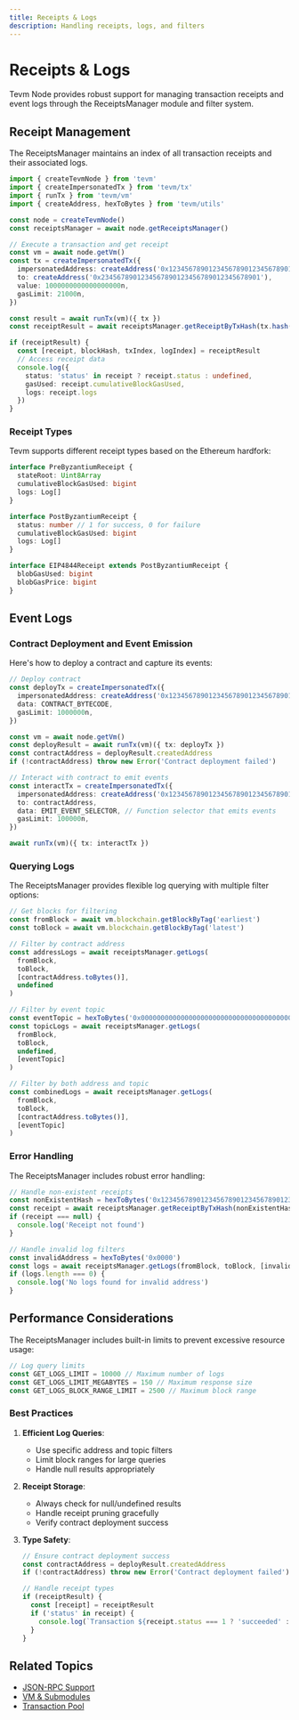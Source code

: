 ```yaml
---
title: Receipts & Logs
description: Handling receipts, logs, and filters
---
```


# Receipts & Logs

Tevm Node provides robust support for managing transaction receipts and event logs through the ReceiptsManager module and filter system.

## Receipt Management

The ReceiptsManager maintains an index of all transaction receipts and their associated logs.

```ts
import { createTevmNode } from 'tevm'
import { createImpersonatedTx } from 'tevm/tx'
import { runTx } from 'tevm/vm'
import { createAddress, hexToBytes } from 'tevm/utils'

const node = createTevmNode()
const receiptsManager = await node.getReceiptsManager()

// Execute a transaction and get receipt
const vm = await node.getVm()
const tx = createImpersonatedTx({
  impersonatedAddress: createAddress('0x1234567890123456789012345678901234567890'),
  to: createAddress('0x2345678901234567890123456789012345678901'),
  value: 1000000000000000000n,
  gasLimit: 21000n,
})

const result = await runTx(vm)({ tx })
const receiptResult = await receiptsManager.getReceiptByTxHash(tx.hash())

if (receiptResult) {
  const [receipt, blockHash, txIndex, logIndex] = receiptResult
  // Access receipt data
  console.log({
    status: 'status' in receipt ? receipt.status : undefined,
    gasUsed: receipt.cumulativeBlockGasUsed,
    logs: receipt.logs
  })
}
```

### Receipt Types

Tevm supports different receipt types based on the Ethereum hardfork:

```ts
interface PreByzantiumReceipt {
  stateRoot: Uint8Array
  cumulativeBlockGasUsed: bigint
  logs: Log[]
}

interface PostByzantiumReceipt {
  status: number // 1 for success, 0 for failure
  cumulativeBlockGasUsed: bigint
  logs: Log[]
}

interface EIP4844Receipt extends PostByzantiumReceipt {
  blobGasUsed: bigint
  blobGasPrice: bigint
}
```

## Event Logs

### Contract Deployment and Event Emission

Here's how to deploy a contract and capture its events:

```ts
// Deploy contract
const deployTx = createImpersonatedTx({
  impersonatedAddress: createAddress('0x1234567890123456789012345678901234567890'),
  data: CONTRACT_BYTECODE,
  gasLimit: 1000000n,
})

const vm = await node.getVm()
const deployResult = await runTx(vm)({ tx: deployTx })
const contractAddress = deployResult.createdAddress
if (!contractAddress) throw new Error('Contract deployment failed')

// Interact with contract to emit events
const interactTx = createImpersonatedTx({
  impersonatedAddress: createAddress('0x1234567890123456789012345678901234567890'),
  to: contractAddress,
  data: EMIT_EVENT_SELECTOR, // Function selector that emits events
  gasLimit: 100000n,
})

await runTx(vm)({ tx: interactTx })
```

### Querying Logs

The ReceiptsManager provides flexible log querying with multiple filter options:

```ts
// Get blocks for filtering
const fromBlock = await vm.blockchain.getBlockByTag('earliest')
const toBlock = await vm.blockchain.getBlockByTag('latest')

// Filter by contract address
const addressLogs = await receiptsManager.getLogs(
  fromBlock,
  toBlock,
  [contractAddress.toBytes()],
  undefined
)

// Filter by event topic
const eventTopic = hexToBytes('0x000000000000000000000000000000000000000000000000000000000000abcd')
const topicLogs = await receiptsManager.getLogs(
  fromBlock,
  toBlock,
  undefined,
  [eventTopic]
)

// Filter by both address and topic
const combinedLogs = await receiptsManager.getLogs(
  fromBlock,
  toBlock,
  [contractAddress.toBytes()],
  [eventTopic]
)
```

### Error Handling

The ReceiptsManager includes robust error handling:

```ts
// Handle non-existent receipts
const nonExistentHash = hexToBytes('0x1234567890123456789012345678901234567890123456789012345678901234')
const receipt = await receiptsManager.getReceiptByTxHash(nonExistentHash)
if (receipt === null) {
  console.log('Receipt not found')
}

// Handle invalid log filters
const invalidAddress = hexToBytes('0x0000')
const logs = await receiptsManager.getLogs(fromBlock, toBlock, [invalidAddress], undefined)
if (logs.length === 0) {
  console.log('No logs found for invalid address')
}
```

## Performance Considerations

The ReceiptsManager includes built-in limits to prevent excessive resource usage:

```ts
// Log query limits
const GET_LOGS_LIMIT = 10000 // Maximum number of logs
const GET_LOGS_LIMIT_MEGABYTES = 150 // Maximum response size
const GET_LOGS_BLOCK_RANGE_LIMIT = 2500 // Maximum block range
```

### Best Practices

1. **Efficient Log Queries**:
   - Use specific address and topic filters
   - Limit block ranges for large queries
   - Handle null results appropriately

2. **Receipt Storage**:
   - Always check for null/undefined results
   - Handle receipt pruning gracefully
   - Verify contract deployment success

3. **Type Safety**:
   ```ts
   // Ensure contract deployment success
   const contractAddress = deployResult.createdAddress
   if (!contractAddress) throw new Error('Contract deployment failed')

   // Handle receipt types
   if (receiptResult) {
     const [receipt] = receiptResult
     if ('status' in receipt) {
       console.log(`Transaction ${receipt.status === 1 ? 'succeeded' : 'failed'}`)
     }
   }
   ```

## Related Topics
- [JSON-RPC Support](../api/json-rpc)
- [VM & Submodules](../api/vm-and-submodules)
- [Transaction Pool](./txpool)
